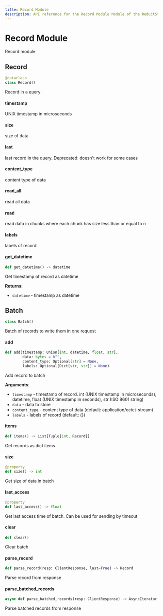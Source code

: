 ```yaml
---
title: Record Module
description: API reference for the Record Module Module of the ReductStore Client SDK for Python.
---
```

<head>
    <link rel="canonical" href="https://www.reduct.store/docs/sdk/py/record" />
</head>

# Record Module

<a id="reduct.record"></a>



Record module

<a id="reduct.record.Record"></a>

## Record

```python
@dataclass
class Record()
```

Record in a query

<a id="reduct.record.Record.timestamp"></a>

#### timestamp

UNIX timestamp in microseconds

<a id="reduct.record.Record.size"></a>

#### size

size of data

<a id="reduct.record.Record.last"></a>

#### last

last record in the query. Deprecated: doesn't work for some cases

<a id="reduct.record.Record.content_type"></a>

#### content\_type

content type of data

<a id="reduct.record.Record.read_all"></a>

#### read\_all

read all data

<a id="reduct.record.Record.read"></a>

#### read

read data in chunks where each chunk has size less than or equal to n

<a id="reduct.record.Record.labels"></a>

#### labels

labels of record

<a id="reduct.record.Record.get_datetime"></a>

#### get\_datetime

```python
def get_datetime() -> datetime
```

Get timestamp of record as datetime

**Returns**:

- `datetime` - timestamp as datetime

<a id="reduct.record.Batch"></a>

## Batch

```python
class Batch()
```

Batch of records to write them in one request

<a id="reduct.record.Batch.add"></a>

#### add

```python
def add(timestamp: Union[int, datetime, float, str],
        data: bytes = b"",
        content_type: Optional[str] = None,
        labels: Optional[Dict[str, str]] = None)
```

Add record to batch

**Arguments**:

- `timestamp` - timestamp of record. int (UNIX timestamp in microseconds),
  datetime, float (UNIX timestamp in seconds), str (ISO 8601 string)
- `data` - data to store
- `content_type` - content type of data (default: application/octet-stream)
- `labels` - labels of record (default: {})

<a id="reduct.record.Batch.items"></a>

#### items

```python
def items() -> List[Tuple[int, Record]]
```

Get records as dict items

<a id="reduct.record.Batch.size"></a>

#### size

```python
@property
def size() -> int
```

Get size of data in batch

<a id="reduct.record.Batch.last_access"></a>

#### last\_access

```python
@property
def last_access() -> float
```

Get last access time of batch. Can be used for sending by timeout

<a id="reduct.record.Batch.clear"></a>

#### clear

```python
def clear()
```

Clear batch

<a id="reduct.record.parse_record"></a>

#### parse\_record

```python
def parse_record(resp: ClientResponse, last=True) -> Record
```

Parse record from response

<a id="reduct.record.parse_batched_records"></a>

#### parse\_batched\_records

```python
async def parse_batched_records(resp: ClientResponse) -> AsyncIterator[Record]
```

Parse batched records from response


